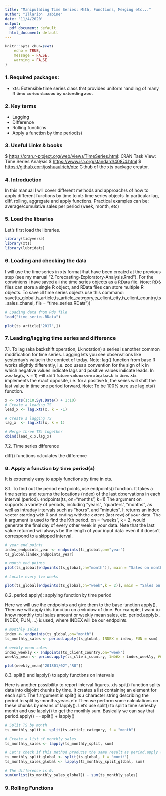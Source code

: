 ---
title: "Manipulating Time Series: Math, Functions, Merging etc..."
author: "Illarion  Jabine"
date: "11/4/2020"
output:
  pdf_document: default
  html_document: default
---

```{r setup, include=FALSE}
knitr::opts_chunk$set(
	echo = TRUE,
	message = FALSE,
	warning = FALSE
)
```


### 1. Required packages:

* xts: Extensible time series class that provides uniform handling of many R time series classes by extending zoo.


### 2. Key terms
 * Lagging
 * Difference
 * Rolling functions
 * Apply a function by time period(s)

### 3. Useful Links & books
 $ <https://cran.r-project.org/web/views/TimeSeries.html>: CRAN Task View: Time Series Analysis
 $ <https://www.iso.org/standard/40874.html>
 $ <https://github.com/joshuaulrich/xts>: Github of the xts package creator. 
 
### 4. Introduction

In this manual I will cover different methods and approaches of how to apply different functions by time to xts time series objects. In particular lag, diff, rolling, aggregate and apply functions.
Practical examples can be: average/cumulative sales per period (week, month, etc)

### 5. Load the libraries
Let's first load the libraries.
```{r loading packages, message=FALSE, warning=FALSE}
library(tidyverse)
library(xts)
library(lubridate)

```

### 6. Loading and checking the data

I will use the time series in xts format that have been created at the previous step (see my manual "2.Forecasting-Exploratory-Analysis.Rmd").
For the conviniens I have saved all the time series objects as a RData file.
Note: RDS files can store a single R object, and RData files can store multiple R objects.
To save all time series objects use this command: save(ts_global,ts_article,ts_article_category,ts_client_city,ts_client_country,ts_sales_chanel, file = "time_series.RData"))

 
```{r load the data from RData file}
# Loading data from Rds file
load("time_series.RData")

plot(ts_article["2017",])

```



### 7. Leading/lagging time series and difference

 7.1. To lag (aka backshift operation, Lk notation) a series is another common modification for time series. Lagging lets you see observations like yesterday's value in the context of today.
Note: lag() function from base R works slightly differently, i.e. zoo uses a convention for the sign of k in which negative values indicate lags and positive values indicate leads. In zoo lag(x, k = 1) will shift future values one step back in time.
xts implements the exact opposite, i.e. for a positive k, the series will shift the last value in time one period forward.
Note: To be 100% sure use lag.xts() function.

```{r}

x <- xts(1:10,Sys.Date() + 1:10)
# Create a leading TS
lead_x <- lag.xts(x, k = -1)

# Create a lagging TS
lag_x  <- lag.xts(x, k = 1)

# Merge three TSs together
cbind(lead_x,x,lag_x)

```

 7.2. Time series difference

diff() functions calculates the difference 


### 8. Apply a function by time period(s)

It is extremely easy to apply functions by time in xts.

 8.1. To find out the period end points, use endpoints() function. It takes a time series and returns the locations (index) of the last observations in each interval (period).
endpoints(ts, on="months", k=1)
The argument on supports a variety of periods, including "years", "quarters", "months", as well as intraday intervals such as "hours", and "minutes".
It returns an index vector starting with 0 and ending with the extent (last row) of your data.
The k argument is used to find the Kth period. 
on = "weeks", k = 2, would generate the final day of every other week in your data. Note that the last value returned will always be the length of your input data, even if it doesn't correspond to a skipped interval.
```{r period endpoints}
# year end points
index_endpoints_year <- endpoints(ts_global,on="year")
ts_global[index_endpoints_year]

# Month end points
plot(ts_global[endpoints(ts_global,on="month")], main = "Sales on month end points")

# Locate every two weeks

plot(ts_global[endpoints(ts_global,on="week",k = 2)], main = "Sales on every second week end points")
```

 8.2. period.apply(): applying function by time period

Here we will use the endpoints and give them to the base function apply(). Then we will apply this function on a window of time.
For example, I want to know monthly total sales amount or weekly mean sales, etc.
period.apply(x, INDEX, FUN, ...) is used, where INDEX will be our endpoints.

```{r Applying function by time period}

# monthly sales
index <- endpoints(ts_global,on="month")
ts_monthly_sales <- period.apply(ts_global, INDEX = index, FUN = sum)

# weekly mean sales
index_weekly <- endpoints(ts_client_country,on="week")
weekly_mean <- period.apply(ts_client_country, INDEX = index_weekly, FUN = mean)

plot(weekly_mean["201801/02","RU"])
```

 8.3. split() and lapply() to apply functions on intervals

Here is another possibility to report interval figures. 
xts split() function splits data into disjoint chunks by time. It creates a list containing an element for each split. The f argument in split() is a character string describing the period to split by: months,years,etc
Then we perform some calculations on these chunks by means of lapply().
Let's use split() to split a time seriesby month and use lapply() to get the monthly sum.
Basically we can say that period.apply() == split() + lapply()
```{r}

# Split TS by month
ts_monthly_split <- split(ts_article_category, f = "month")

# Create a list of monthly sales
ts_monthly_sales <- lapply(ts_monthly_split, sum)

# Let's check if this method produces the same result as period.apply (see 8.2)?
ts_monthly_split_global <- split(ts_global, f = "month")
ts_monthly_sales_global <- lapply(ts_monthly_split_global, sum)

# The difference is 0.
sum(unlist(ts_monthly_sales_global)) - sum(ts_monthly_sales)

```

### 9. Rolling Functions 


 